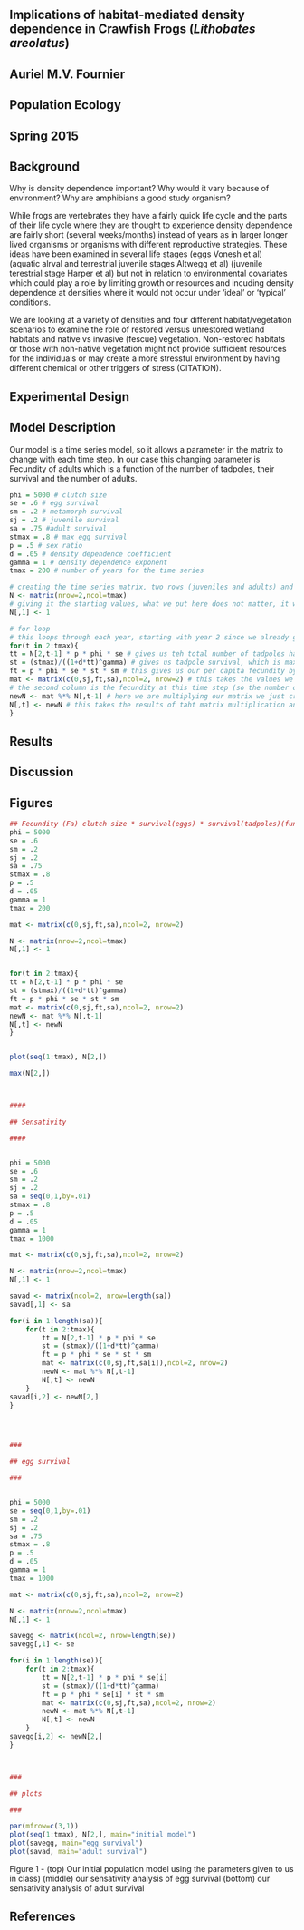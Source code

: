 
## Implications of habitat-mediated density dependence in Crawfish Frogs (*Lithobates areolatus*)

## Auriel M.V. Fournier
## Population Ecology
## Spring 2015

## Background

Why is density dependence important? Why would it vary because of environment? Why are amphibians a good study organism? 

While frogs are vertebrates they have a fairly quick life cycle and the parts of their life cycle where they are thought to experience density dependence are fairly short (several weeks/months) instead of years as in larger longer lived organisms or organisms with different reproductive strategies. These ideas have been examined in several life stages (eggs Vonesh et al) (aquatic alrval and terrestrial juvenile stages Altwegg et al) (juvenile terestrial stage Harper et al) but not in relation to environmental covariates which could play a role by limiting growth or resources and incuding density dependence at densities where it would not occur under 'ideal' or 'typical' conditions. 

We are looking at a variety of densities and four different habitat/vegetation scenarios to examine the role of restored versus unrestored wetland habitats and native vs invasive (fescue) vegetation. Non-restored habitats or those with non-native vegetation might not provide sufficient resources for the individuals or may create a more stressful environment by having different chemical or other triggers of stress (CITATION). 

## Experimental Design

## Model Description

Our model is a time series model, so it allows a parameter in the matrix to change with each time step. In our case this changing parameter is Fecundity of adults which is a function of the number of tadpoles, their survival and the number of adults. 

```r

phi = 5000 # clutch size
se = .6 # egg survival
sm = .2 # metamorph survival
sj = .2 # juvenile survival
sa = .75 #adult survival
stmax = .8 # max egg survival
p = .5 # sex ratio
d = .05 # density dependence coefficient
gamma = 1 # density dependence exponent
tmax = 200 # number of years for the time series

# creating the time series matrix, two rows (juveniles and adults) and a column for every year
N <- matrix(nrow=2,ncol=tmax)
# giving it the starting values, what we put here does not matter, it will converge on the same equillibrium, it may just take longer
N[,1] <- 1

# for loop
# this loops through each year, starting with year 2 since we already gave it the year 1 values to start with
for(t in 2:tmax){
tt = N[2,t-1] * p * phi * se # gives us teh total number of tadpoles hatched by taking the number of adults from the previouis year, and multiplying it by the sex ratio, the clutch size per female, and the egg survival
st = (stmax)/((1+d*tt)^gamma) # gives us tadpole survival, which is maximum egg survival divided by 1 + the density dependent coefficient times the number of tadpoles in this time step rasied to gamma
ft = p * phi * se * st * sm # this gives us our per capita fecundity by taking the sex ratio times the clutch size, times the survival of eggs time the survival of tadpoles (from above) and the survival of metamorphs
mat <- matrix(c(0,sj,ft,sa),ncol=2, nrow=2) # this takes the values we just figured out, along with a few we defined before the loop to create our matrix, it's a simple 2x2 matrix. the first column is 0 and survival of juveniles to become adults. the 0 is because all the juveniles leave the juvenile category, none remain
# the second column is the fecundity at this time step (so the number of eggs laid that become juveniles) and then the survival of adults
newN <- mat %*% N[,t-1] # here we are multiplying our matrix we just created times the population size from the previous time step in our N time series matrix
N[,t] <- newN # this takes the results of taht matrix multiplication and puts it in as the population size for this time step so that we can move onto the next one. 
}
```

## Results

## Discussion

## Figures

```r

## Fecundity (Fa) clutch size * survival(eggs) * survival(tadpoles)(function of time) * survival(metamorphs) * sex ratio
phi = 5000
se = .6
sm = .2
sj = .2
sa = .75
stmax = .8
p = .5
d = .05
gamma = 1
tmax = 200

mat <- matrix(c(0,sj,ft,sa),ncol=2, nrow=2)

N <- matrix(nrow=2,ncol=tmax)
N[,1] <- 1


for(t in 2:tmax){
tt = N[2,t-1] * p * phi * se
st = (stmax)/((1+d*tt)^gamma)
ft = p * phi * se * st * sm
mat <- matrix(c(0,sj,ft,sa),ncol=2, nrow=2)
newN <- mat %*% N[,t-1]
N[,t] <- newN
}


plot(seq(1:tmax), N[2,])

max(N[2,])



####

## Sensativity

####


phi = 5000
se = .6
sm = .2
sj = .2
sa = seq(0,1,by=.01)
stmax = .8
p = .5
d = .05
gamma = 1
tmax = 1000

mat <- matrix(c(0,sj,ft,sa),ncol=2, nrow=2)

N <- matrix(nrow=2,ncol=tmax)
N[,1] <- 1

savad <- matrix(ncol=2, nrow=length(sa))
savad[,1] <- sa

for(i in 1:length(sa)){
	for(t in 2:tmax){
		tt = N[2,t-1] * p * phi * se
		st = (stmax)/((1+d*tt)^gamma)
		ft = p * phi * se * st * sm
		mat <- matrix(c(0,sj,ft,sa[i]),ncol=2, nrow=2)
		newN <- mat %*% N[,t-1]
		N[,t] <- newN
	}
savad[i,2] <- newN[2,]
}




###

## egg survival

###


phi = 5000
se = seq(0,1,by=.01)
sm = .2
sj = .2
sa = .75
stmax = .8
p = .5
d = .05
gamma = 1
tmax = 1000

mat <- matrix(c(0,sj,ft,sa),ncol=2, nrow=2)

N <- matrix(nrow=2,ncol=tmax)
N[,1] <- 1

savegg <- matrix(ncol=2, nrow=length(se))
savegg[,1] <- se

for(i in 1:length(se)){
	for(t in 2:tmax){
		tt = N[2,t-1] * p * phi * se[i]
		st = (stmax)/((1+d*tt)^gamma)
		ft = p * phi * se[i] * st * sm
		mat <- matrix(c(0,sj,ft,sa),ncol=2, nrow=2)
		newN <- mat %*% N[,t-1]
		N[,t] <- newN
	}
savegg[i,2] <- newN[2,]
}



###

## plots

###

par(mfrow=c(3,1))
plot(seq(1:tmax), N[2,], main="initial model")
plot(savegg, main="egg survival")
plot(savad, main="adult survival")

```
Figure 1 - (top) Our initial population model using the parameters given to us in class)
(middle) our sensativity analysis of egg survival
(bottom) our sensativity analysis of adult survival

## References

